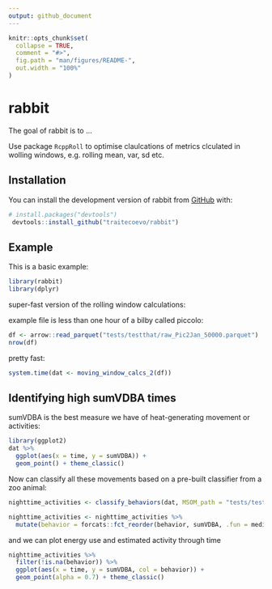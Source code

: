 ```yaml
---
output: github_document
---
```


<!-- README.md is generated from README.Rmd. Please edit that file 
To regenerate, run `quarto::quarto_render("Readme.Rmd", output_file = "README.md")`
-->

```r
knitr::opts_chunk$set(
  collapse = TRUE,
  comment = "#>",
  fig.path = "man/figures/README-",
  out.width = "100%"
)
```

# rabbit

<!-- badges: start -->
<!-- badges: end -->

The goal of rabbit is to ...

Use package `RcppRoll` to optimise claulcations of metrics clculated in wolling windows, e.g. rolling mean, var, sd etc.

## Installation

You can install the development version of rabbit from [GitHub](https://github.com/) with:

```r
# install.packages("devtools")
 devtools::install_github("traitecoevo/rabbit")
```

## Example

This is a basic example:

```r
library(rabbit)
library(dplyr)
```
super-fast version of the rolling window calculations:

example file is less than one hour of a bilby called piccolo:
```r
df <- arrow::read_parquet("tests/testthat/raw_Pic2Jan_50000.parquet")
nrow(df)
```
pretty fast:
```r
system.time(dat <- moving_window_calcs_2(df))
```
## Identifying high sumVDBA times

sumVDBA is the best measure we have of heat-generating movement or activities:

```r
library(ggplot2)
dat %>%
  ggplot(aes(x = time, y = sumVDBA)) +
  geom_point() + theme_classic()
```

Now can classify all these movements based on a pre-built classifier from a zoo animal:

```r
nighttime_activities <- classify_behaviors(dat, MSOM_path = "tests/testthat/MSOM_8by7.rda")

nighttime_activities <- nighttime_activities %>%
  mutate(behavior = forcats::fct_reorder(behavior, sumVDBA, .fun = median, na.rm = TRUE))
```

and we can plot energy use and estimated activity through time
```r
nighttime_activities %>%
  filter(!is.na(behavior)) %>%
  ggplot(aes(x = time, y = sumVDBA, col = behavior)) +
  geom_point(alpha = 0.7) + theme_classic()
```
